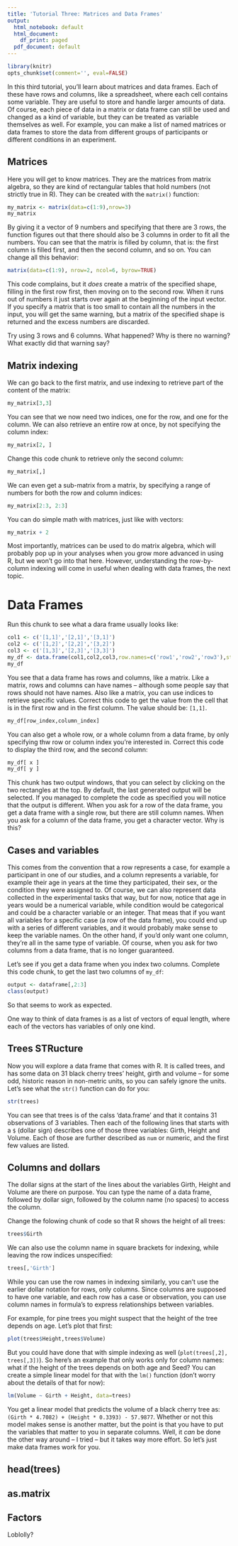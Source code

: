 ```yaml
---
title: 'Tutorial Three: Matrices and Data Frames'
output:
  html_notebook: default
  html_document:
    df_print: paged
  pdf_document: default
---
```


```r
library(knitr)
opts_chunk$set(comment='', eval=FALSE)
```

In this third tutorial, you'll learn about matrices and data frames. Each of these have rows and columns, like a spreadsheet, where each cell contains some variable. They are useful to store and handle larger amounts of data. Of course, each piece of data in a matrix or data frame can still be used and changed as a kind of variable, but they can be treated as variable themselves as well. For example, you can make a list of named matrices or data frames to store the data from different groups of participants or different conditions in an experiment.

## Matrices

Here you will get to know matrices. They are the matrices from matrix algebra, so they are kind of rectangular tables that hold numbers (not strictly true in R). They can be created with the `matrix()` function:

```r
my_matrix <- matrix(data=c(1:9),nrow=3)
my_matrix
```

By giving it a vector of 9 numbers and specifying that there are 3 rows, the function figures out that there should also be 3 columns in order to fit all the numbers. You can see that the matrix is filled by column, that is: the first column is filled first, and then the second column, and so on. You can change all this behavior:

```r
matrix(data=c(1:9), nrow=2, ncol=6, byrow=TRUE)
```

This code complains, but it _does_ create a matrix of the specified shape, filling in the first row first, then moving on to the second row. When it runs out of numbers it just starts over again at the beginning of the input vector. If you specify a matrix that is too small to contain all the numbers in the input, you will get the same warning, but a matrix of the specified shape is returned and the excess numbers are discarded.

Try using 3 rows and 6 columns. What happened? Why is there no warning? What exactly did that warning say?

## Matrix indexing

We can go back to the first matrix, and use indexing to retrieve part of the content of the matrix:

```r
my_matrix[3,3]
```

You can see that we now need two indices, one for the row, and one for the column. We can also retrieve an entire row at once, by not specifying the column index:

```r
my_matrix[2, ]
```

Change this code chunk to retrieve only the second column:

```r
my_matrix[,]
```

We can even get a sub-matrix from a matrix, by specifying a range of numbers for both the row and column indices:

```r
my_matrix[2:3, 2:3]
```

You can do simple math with matrices, just like with vectors:

```r
my_matrix + 2
```

Most importantly, matrices can be used to do matrix algebra, which will probably pop up in your analyses when you grow more advanced in using R, but we won't go into that here. However, understanding the row-by-column indexing will come in useful when dealing with data frames, the next topic.

# Data Frames

Run this chunk to see what a dara frame usually looks like:

```r
col1 <- c('[1,1]','[2,1]','[3,1]')
col2 <- c('[1,2]','[2,2]','[3,2]')
col3 <- c('[1,3]','[2,3]','[3,3]')
my_df <- data.frame(col1,col2,col3,row.names=c('row1','row2','row3'),stringsAsFactors=FALSE)
my_df
```

You see that a data frame has rows and columns, like a matrix. Like a matrix, rows and columns can have names -- although some people say that rows should not have names. Also like a matrix, you can use indices to retrieve specific values. Correct this code to get the value from the cell that is in the first row and in the first column. The value should be: `[1,1]`.

```r
my_df[row_index,column_index]
```

You can also get a whole row, or a whole column from a data frame, by only specifying thw row or column index you're interested in. Correct this code to display the third row, and the second column:

```r
my_df[ x ]
my_df[ y ]
```

This chunk has two output windows, that you can select by clicking on the two rectangles at the top. By default, the last generated output will be selected. If you managed to complete the code as specified you will notice that the output is different. When you ask for a row of the data frame, you get a data frame with a single row, but there are still column names. When you ask for a column of the data frame, you get a character vector. Why is this?

## Cases and variables

This comes from the convention that a row represents a case, for example a participant in one of our studies, and a column represents a variable, for example their age in years at the time they participated, their sex, or the condition they were assigned to. Of course, we can also represent data collected in the experimental tasks that way, but for now, notice that age in years would be a numerical variable, while condition would be categorical and could be a character variable or an integer. That meas that if you want all variables for a specific case (a row of the data frame), you could end up with a series of different variables, and it would probably make sense to keep the variable names. On the other hand, if you'd only want one column, they're all in the same type of variable. Of course, when you ask for two columns from a data frame, that is no longer guaranteed.

Let's see if you get a data frame when you index two columns. Complete this code chunk, to get the last two columns of `my_df`:

```r
output <- dataframe[,2:3]
class(output)
```

So that seems to work as expected.

One way to think of data frames is as a list of vectors of equal length, where each of the vectors has variables of only one kind.

## Trees STRucture

Now you will explore a data frame that comes with R. It is called trees, and has some data on 31 black cherry trees' height, girth and volume -- for some odd, historic reason in non-metric units, so you can safely ignore the units. Let's see what the `str()` function can do for you:

```r
str(trees)
```

You can see that trees is of the calss 'data.frame' and that it contains 31 observations of 3 variables. Then each of the following lines that starts with a `$` (dollar sign) describes one of those three variables: Girth, Height and Volume. Each of those are further described as `num` or numeric, and the first few values are listed.

## Columns and dollars

The dollar signs at the start of the lines about the variables Girth, Height and Volume are there on purpose. You can type the name of a data frame, followed by dollar sign, followed by the column name (no spaces) to access the column.

Change the folowing chunk of code so that R shows the height of all trees:

```r
trees$Girth
```

We can also use the column name in square brackets for indexing, while leaving the row indices unspecified:

```r
trees[,'Girth']
```

While you can use the row names in indexing similarly, you can't use the earlier dollar notation for rows, only columns. Since columns are supposed to have one variable, and each row has a case or observation, you can use column names in formula's to express relationships between variables.

For example, for pine trees you might suspect that the height of the tree depends on age. Let's plot that first:

```r
plot(trees$Height,trees$Volume)
```

But you could have done that with simple indexing as well (`plot(trees[,2], trees[,3])`). So here's an example that only works only for column names: what if the height of the trees depends on both age and Seed? You can create a simple linear model for that with the `lm()` function (don't worry about the details of that for now):

```r
lm(Volume ~ Girth + Height, data=trees)
```

You get a linear model that predicts the volume of a black cherry tree as: `(Girth * 4.7082) + (Height * 0.3393) - 57.9877`. Whether or not this model makes sense is another matter, but the point is that you have to put the variables that matter to you in separate columns. Well, it _can_ be done the other way around -- I tried -- but it takes way more effort. So let's just make data frames work for you.

## head(trees)

## as.matrix

## Factors

Loblolly?